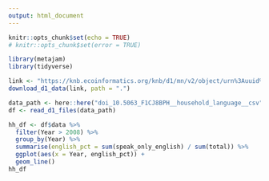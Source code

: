 ```yaml
---
output: html_document
---
```


```r
knitr::opts_chunk$set(echo = TRUE)
# knitr::opts_chunk$set(error = TRUE)
```

```r
library(metajam)
library(tidyverse)
```

```r
link <- "https://knb.ecoinformatics.org/knb/d1/mn/v2/object/urn%3Auuid%3A7fc6f6db-c5ea-426a-a743-1f2edafb43b8"
download_d1_data(link, path = ".")
```

```r
data_path <- here::here("doi_10.5063_F1CJ8BPH__household_language__csv")
df <- read_d1_files(data_path)
```

```r
hh_df <- df$data %>% 
  filter(Year > 2008) %>% 
  group_by(Year) %>% 
  summarise(english_pct = sum(speak_only_english) / sum(total)) %>% 
  ggplot(aes(x = Year, english_pct)) +
  geom_line()
hh_df
```

